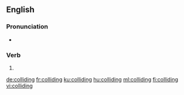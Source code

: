 ==English==

===Pronunciation===
* {{rhymes|aɪdɪŋ|lang=en}}

===Verb===
{{head|en|present participle}}

# {{present participle of|collide|lang=en|nocat=1}}

[[de:colliding]]
[[fr:colliding]]
[[ku:colliding]]
[[hu:colliding]]
[[ml:colliding]]
[[fi:colliding]]
[[vi:colliding]]